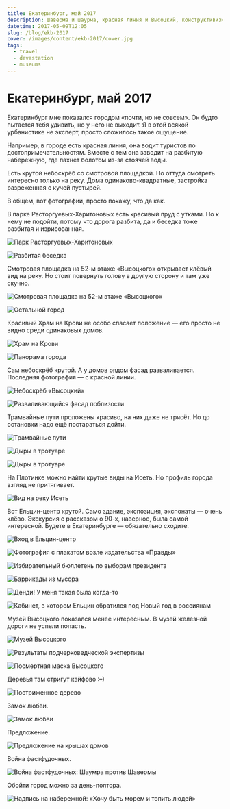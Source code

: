 ```yaml
---
title: Екатеринбург, май 2017
description: Шаверма и шаурма, красная линия и Высоцкий, конструктивизм и разруха, Ельцин и замок любви, профиль города и однообразие.
datetime: 2017-05-09T12:05
slug: /blog/ekb-2017
cover: /images/content/ekb-2017/cover.jpg
tags:
  - travel
  - devastation
  - museums
---
```


# Екатеринбург, май 2017

Екатеринбург мне показался городом «почти, но не совсем». Он будто пытается тебя удивить, но у него не выходит. Я в этой всякой урбанистике не эксперт, просто сложилось такое ощущение.

Например, в городе есть красная линия, она водит туристов по достопримечательностям. Вместе с тем она заводит на разбитую набережную, где пахнет болотом из-за стоячей воды.

Есть крутой небоскрёб со смотровой площадкой. Но оттуда смотреть интересно только на реку. Дома одинаково-квадратные, застройка разреженная с кучей пустырей.

В общем, вот фотографии, просто покажу, что да как.

В парке Расторгуевых-Харитоновых есть красивый пруд с утками. Но к нему не подойти, потому что дорога разбита, да и беседка тоже разбитая и изрисованная.

![Парк Расторгуевых-Харитоновых](/images/content/ekb-2017/1-min.jpg)

![Разбитая беседка](/images/content/ekb-2017/2-min.jpg)

Смотровая площадка на 52-м этаже «Высоцкого» открывает клёвый вид на реку. Но стоит повернуть голову в другую сторону и там уже скучно.

![Смотровая площадка на 52-м этаже «Высоцкого»](/images/content/ekb-2017/3-min.jpg)

![Остальной город](/images/content/ekb-2017/4-min.jpg)

Красивый Храм на Крови не особо спасает положение — его просто не видно среди одинаковых домов.

![Храм на Крови](/images/content/ekb-2017/5-min.jpg)

![Панорама города](/images/content/ekb-2017/6-min.jpg)

Сам небоскрёб крутой. А у домов рядом фасад разваливается. Последняя фотография — с красной линии.

![Небоскрёб «Высоцкий»](/images/content/ekb-2017/7-min.jpg)

![Разваливающийся фасад поблизости](/images/content/ekb-2017/8-min.jpg)

Трамвайные пути проложены красиво, на них даже не трясёт. Но до остановки надо ещё постараться дойти.

![Трамвайные пути](/images/content/ekb-2017/9-min.jpg)

![Дыры в тротуаре](/images/content/ekb-2017/10-min.jpg)

![Дыры в тротуаре](/images/content/ekb-2017/11-min.jpg)

На Плотинке можно найти крутые виды на Исеть. Но профиль города взгляд не притягивает.

![Вид на реку Исеть](/images/content/ekb-2017/12-min.jpg)

Вот Ельцин-центр крутой. Само здание, экспозиция, экспонаты — очень клёво. Экскурсия с рассказом о 90-х, наверное, была самой интересной. Будете в Екатеринбурге — обязательно сходите.

![Вход в Ельцин-центр](/images/content/ekb-2017/14-min.jpg)

![Фотография с плакатом возле издательства «Правды»](/images/content/ekb-2017/15-min.jpg)

![Избирательный бюллетень по выборам президента](/images/content/ekb-2017/16-min.jpg)

![Баррикады из мусора](/images/content/ekb-2017/17-min.jpg)

![Денди! У меня такая была когда-то](/images/content/ekb-2017/18-min.jpg)

![Кабинет, в котором Ельцин обратился под Новый год в россиянам](/images/content/ekb-2017/19-min.jpg)

Музей Высоцкого показался менее интересным. В музей железной дороги не успели попасть.

![Музей Высоцкого](/images/content/ekb-2017/20-min.jpg)

![Результаты подчерковедческой экспертизы](/images/content/ekb-2017/21-min.jpg)

![Посмертная маска Высоцкого](/images/content/ekb-2017/22-min.jpg)

Деревья там стригут кайфово :–)

![Постриженное дерево](/images/content/ekb-2017/23-min.jpg)

Замок любви.

![Замок любви](/images/content/ekb-2017/cover.jpg)

Предложение.

![Предложение на крышах домов](/images/content/ekb-2017/25-min.jpg)

Война фастфудочных.

![Война фастфудочных: Шаумра против Шавермы](/images/content/ekb-2017/26-min.jpg)

Обойти город можно за день-полтора.

![Надпись на набережной: «Хочу быть морем и топить людей»](/images/content/ekb-2017/27-min.jpg)
